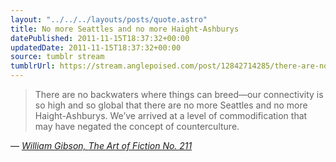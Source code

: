 ```yaml
---
layout: "../../../layouts/posts/quote.astro"
title: No more Seattles and no more Haight-Ashburys
datePublished: 2011-11-15T18:37:32+00:00
updatedDate: 2011-11-15T18:37:32+00:00
source: tumblr stream
tumblrUrl: https://stream.anglepoised.com/post/12842714285/there-are-no-backwaters-where-things-can-breedour
---
```


> There are no backwaters where things can breed—our connectivity is so high and so global that there are no more Seattles and no more Haight-Ashburys. We’ve arrived at a level of commodification that may have negated the concept of counterculture.

— <cite>[William Gibson, _The Art of Fiction No. 211_](https://www.theparisreview.org/interviews/6089/william-gibson-the-art-of-fiction-no-211-william-gibson)</cite>
